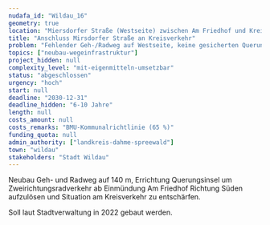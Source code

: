 ```yaml
---
nudafa_id: "Wildau_16"
geometry: true
location: "Miersdorfer Straße (Westseite) zwischen Am Friedhof und Kreisverkehr"
title: "Anschluss Mirsdorfer Straße an Kreisverkehr"
problem: "Fehlender Geh-/Radweg auf Westseite, keine gesicherten Querungsmöglichkeiten, Konflikte durch zu schmalen Zweirichtungsradweg auf Ostseite und in der Folge am Kreisverkehr"
topics: ["neubau-wegeinfrastruktur"]
project_hidden: null
complexity_level: "mit-eigenmitteln-umsetzbar"
status: "abgeschlossen"
urgency: "hoch"
start: null
deadline: "2030-12-31"
deadline_hidden: "6-10 Jahre"
length: null
costs_amount: null
costs_remarks: "BMU-Kommunalrichtlinie (65 %)"
funding_quota: null
admin_authority: ["landkreis-dahme-spreewald"]
town: "wildau"
stakeholders: "Stadt Wildau"
---
```

Neubau Geh- und Radweg auf 140 m, Errichtung Querungsinsel um Zweirichtungsradverkehr ab Einmündung Am Friedhof Richtung Süden aufzulösen und Situation am Kreisverkehr zu entschärfen. 

Soll laut Stadtverwaltung in 2022 gebaut werden.
